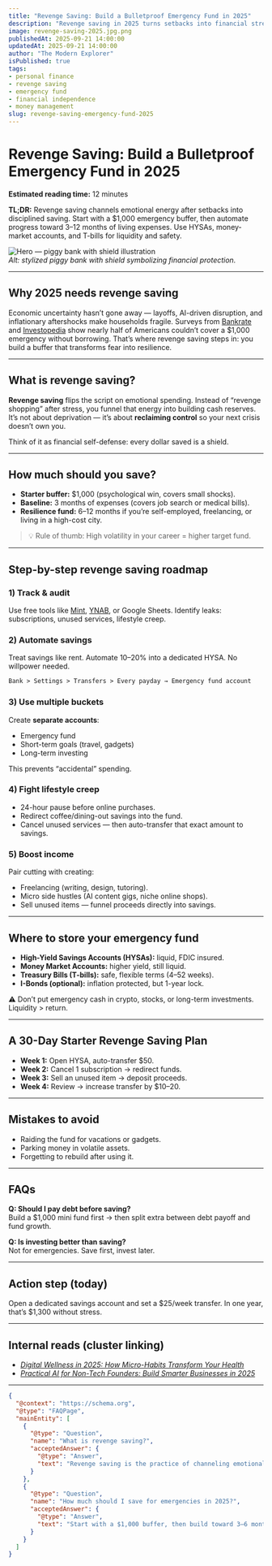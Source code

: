 ```yaml
---
title: "Revenge Saving: Build a Bulletproof Emergency Fund in 2025"
description: "Revenge saving in 2025 turns setbacks into financial strength. Learn how to quickly build a starter emergency fund, scale it to 6–12 months, and secure your financial independence with practical strategies."
image: revenge-saving-2025.jpg.png
publishedAt: 2025-09-21 14:00:00
updatedAt: 2025-09-21 14:00:00
author: "The Modern Explorer"
isPublished: true
tags:
- personal finance
- revenge saving
- emergency fund
- financial independence
- money management
slug: revenge-saving-emergency-fund-2025
---
```


# Revenge Saving: Build a Bulletproof Emergency Fund in 2025

**Estimated reading time:** 12 minutes  

**TL;DR:** Revenge saving channels emotional energy after setbacks into disciplined saving. Start with a $1,000 emergency buffer, then automate progress toward 3–12 months of living expenses. Use HYSAs, money-market accounts, and T-bills for liquidity and safety.

![Hero — piggy bank with shield illustration](/blogs/revenge-saving-hero.jpg)  
*Alt: stylized piggy bank with shield symbolizing financial protection.*

---

## Why 2025 needs revenge saving

Economic uncertainty hasn’t gone away — layoffs, AI-driven disruption, and inflationary aftershocks make households fragile. Surveys from [Bankrate](https://www.bankrate.com/banking/savings/emergency-savings-survey/) and [Investopedia](https://www.investopedia.com/terms/e/emergency_fund.asp) show nearly half of Americans couldn’t cover a $1,000 emergency without borrowing. That’s where revenge saving steps in: you build a buffer that transforms fear into resilience.

---

## What is revenge saving?

**Revenge saving** flips the script on emotional spending. Instead of “revenge shopping” after stress, you funnel that energy into building cash reserves. It’s not about deprivation — it’s about **reclaiming control** so your next crisis doesn’t own you.  

Think of it as financial self-defense: every dollar saved is a shield.

---

## How much should you save?

- **Starter buffer:** $1,000 (psychological win, covers small shocks).  
- **Baseline:** 3 months of expenses (covers job search or medical bills).  
- **Resilience fund:** 6–12 months if you’re self-employed, freelancing, or living in a high-cost city.  

> 💡 Rule of thumb: High volatility in your career = higher target fund.

---

## Step-by-step revenge saving roadmap

### 1) Track & audit
Use free tools like [Mint](https://mint.intuit.com/), [YNAB](https://www.youneedabudget.com/), or Google Sheets. Identify leaks: subscriptions, unused services, lifestyle creep.

### 2) Automate savings
Treat savings like rent. Automate 10–20% into a dedicated HYSA. No willpower needed.  

```md
Bank > Settings > Transfers > Every payday → Emergency fund account
```

### 3) Use multiple buckets
Create **separate accounts**:
- Emergency fund  
- Short-term goals (travel, gadgets)  
- Long-term investing  

This prevents “accidental” spending.

### 4) Fight lifestyle creep
- 24-hour pause before online purchases.  
- Redirect coffee/dining-out savings into the fund.  
- Cancel unused services — then auto-transfer that exact amount to savings.

### 5) Boost income
Pair cutting with creating:  
- Freelancing (writing, design, tutoring).  
- Micro side hustles (AI content gigs, niche online shops).  
- Sell unused items — funnel proceeds directly into savings.

---

## Where to store your emergency fund

- **High-Yield Savings Accounts (HYSAs):** liquid, FDIC insured.  
- **Money Market Accounts:** higher yield, still liquid.  
- **Treasury Bills (T-bills):** safe, flexible terms (4–52 weeks).  
- **I-Bonds (optional):** inflation protected, but 1-year lock.  

⚠️ Don’t put emergency cash in crypto, stocks, or long-term investments. Liquidity > return.

---

## A 30-Day Starter Revenge Saving Plan

- **Week 1:** Open HYSA, auto-transfer $50.  
- **Week 2:** Cancel 1 subscription → redirect funds.  
- **Week 3:** Sell an unused item → deposit proceeds.  
- **Week 4:** Review → increase transfer by $10–20.  

---

## Mistakes to avoid

- Raiding the fund for vacations or gadgets.  
- Parking money in volatile assets.  
- Forgetting to rebuild after using it.  

---

## FAQs

**Q: Should I pay debt before saving?**  
Build a $1,000 mini fund first → then split extra between debt payoff and fund growth.  

**Q: Is investing better than saving?**  
Not for emergencies. Save first, invest later.  

---

## Action step (today)

Open a dedicated savings account and set a $25/week transfer. In one year, that’s $1,300 without stress.

---

## Internal reads (cluster linking)

- *[Digital Wellness in 2025: How Micro-Habits Transform Your Health](/digital-wellness-micro-habits-2025)*  
- *[Practical AI for Non-Tech Founders: Build Smarter Businesses in 2025](/practical-ai-for-non-tech-founders-2025)*  

---

```json
{
  "@context": "https://schema.org",
  "@type": "FAQPage",
  "mainEntity": [
    {
      "@type": "Question",
      "name": "What is revenge saving?",
      "acceptedAnswer": {
        "@type": "Answer",
        "text": "Revenge saving is the practice of channeling emotional energy after a setback into disciplined saving — building a safety net instead of spending impulsively."
      }
    },
    {
      "@type": "Question",
      "name": "How much should I save for emergencies in 2025?",
      "acceptedAnswer": {
        "@type": "Answer",
        "text": "Start with a $1,000 buffer, then build toward 3–6 months of expenses. If you’re in a high-risk job or freelance, target 6–12 months."
      }
    }
  ]
}
```
